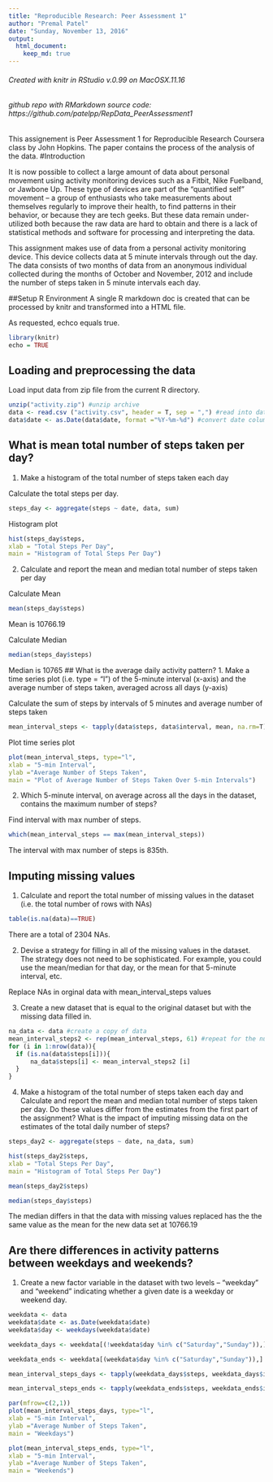 ```yaml
---
title: "Reproducible Research: Peer Assessment 1"
author: "Premal Patel"
date: "Sunday, November 13, 2016"
output: 
  html_document: 
    keep_md: true
---
```

###### Created with knitr in RStudio v.0.99 on MacOSX.11.16
###### github repo with RMarkdown source code: https://github.com/patelpp/RepData_PeerAssessment1
This assignement is Peer Assessment 1 for Reproducible Research Coursera class by John Hopkins. The paper contains the process of the analysis of the data. 
#Introduction

It is now possible to collect a large amount of data about personal movement using activity monitoring devices such as a Fitbit, Nike Fuelband, or Jawbone Up. These type of devices are part of the “quantified self” movement – a group of enthusiasts who take measurements about themselves regularly to improve their health, to find patterns in their behavior, or because they are tech geeks. But these data remain under-utilized both because the raw data are hard to obtain and there is a lack of statistical methods and software for processing and interpreting the data.

This assignment makes use of data from a personal activity monitoring device. This device collects data at 5 minute intervals through out the day. The data consists of two months of data from an anonymous individual collected during the months of October and November, 2012 and include the number of steps taken in 5 minute intervals each day.

##Setup R Environment
A single R markdown doc is created that can be processed by knitr and transformed into a HTML file.

As requested, echco equals true.

```r
library(knitr)
echo = TRUE
```

## Loading and preprocessing the data
Load input data from zip file from the current R directory.

```r
unzip("activity.zip") #unzip archive
data <- read.csv ("activity.csv", header = T, sep = ",") #read into data file
data$date <- as.Date(data$date, format ="%Y-%m-%d") #convert date column to date type
```

## What is mean total number of steps taken per day?

1. Make a histogram of the total number of steps taken each day

Calculate the total steps per day.
```r
steps_day <- aggregate(steps ~ date, data, sum)
```
Histogram plot
```r
hist(steps_day$steps, 
xlab = "Total Steps Per Day", 
main = "Histogram of Total Steps Per Day")
```
2. Calculate and report the mean and median total number of steps taken per day

Calculate Mean
```r
mean(steps_day$steps)
```
Mean is 10766.19

Calculate Median
```r
median(steps_day$steps)
```
Median is 10765
## What is the average daily activity pattern?
1. Make a time series plot (i.e. type = "l") of the 5-minute interval (x-axis) and the average number of steps taken, averaged across all days (y-axis)

Calculate the sum of steps by intervals of 5 minutes and average number of steps taken
```r
mean_interval_steps <- tapply(data$steps, data$interval, mean, na.rm=T)
```
Plot time series plot 
```r
plot(mean_interval_steps, type="l", 
xlab = "5-min Interval", 
ylab ="Average Number of Steps Taken",
main = "Plot of Average Number of Steps Taken Over 5-min Intervals")
```

2. Which 5-minute interval, on average across all the days in the dataset, contains the maximum number of steps?

Find interval with max number of steps.
```r
which(mean_interval_steps == max(mean_interval_steps))
```
The interval with max number of steps is 835th.

## Imputing missing values
1. Calculate and report the total number of missing values in the dataset (i.e. the total number of rows with NAs)

```r
table(is.na(data)==TRUE)
```
There are a total of 2304 NAs.

2. Devise a strategy for filling in all of the missing values in the dataset. The strategy does not need to be sophisticated. For example, you could use the mean/median for that day, or the mean for that 5-minute interval, etc.

Replace NAs in orginal data with mean_interval_steps values

3. Create a new dataset that is equal to the original dataset but with the missing data filled in.

```r
na_data <- data #create a copy of data 
mean_interval_steps2 <- rep(mean_interval_steps, 61) #repeat for the number of days 
for (i in 1:nrow(data)){
  if (is.na(data$steps[i])){
      na_data$steps[i] <- mean_interval_steps2 [i]
  }
}
```
4. Make a histogram of the total number of steps taken each day and Calculate and report the mean and median total number of steps taken per day. Do these values differ from the estimates from the first part of the assignment? What is the impact of imputing missing data on the estimates of the total daily number of steps?

```r
steps_day2 <- aggregate(steps ~ date, na_data, sum)

hist(steps_day2$steps, 
xlab = "Total Steps Per Day", 
main = "Histogram of Total Steps Per Day")

mean(steps_day2$steps)

median(steps_day$steps)
```
The median differs in that the data with missing values replaced has the the same value as the mean for the new data set at 10766.19

## Are there differences in activity patterns between weekdays and weekends?

1. Create a new factor variable in the dataset with two levels -- "weekday" and "weekend" indicating whether a given date is a weekday or weekend day.

```r
weekdata <- data
weekdata$date <- as.Date(weekdata$date)
weekdata$day <- weekdays(weekdata$date)

weekdata_days <- weekdata[(!weekdata$day %in% c("Saturday","Sunday")),]

weekdata_ends <- weekdata[(weekdata$day %in% c("Saturday","Sunday")),]

mean_interval_steps_days <- tapply(weekdata_days$steps, weekdata_days$interval, mean, na.rm=T)

mean_interval_steps_ends <- tapply(weekdata_ends$steps, weekdata_ends$interval, mean, na.rm=T)

par(mfrow=c(2,1))
plot(mean_interval_steps_days, type="l", 
xlab = "5-min Interval", 
ylab ="Average Number of Steps Taken",
main = "Weekdays")

plot(mean_interval_steps_ends, type="l", 
xlab = "5-min Interval", 
ylab ="Average Number of Steps Taken",
main = "Weekends")
```